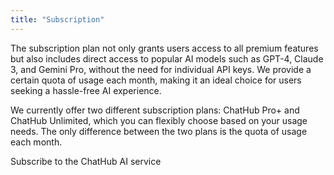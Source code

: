 ```yaml
---
title: "Subscription"
---
```


The subscription plan not only grants users access to all premium features but also includes direct access to popular AI models such as GPT-4, Claude 3, and Gemini Pro, without the need for individual API keys. We provide a certain quota of usage each month, making it an ideal choice for users seeking a hassle-free AI experience.

We currently offer two different subscription plans: ChatHub Pro+ and ChatHub Unlimited, which you can flexibly choose based on your usage needs. The only difference between the two plans is the quota of usage each month.

<Card title="ChatHub Pricing" icon="link" href="https://app.chathub.gg/pricing" horizontal>
	Subscribe to the ChatHub AI service
</Card>